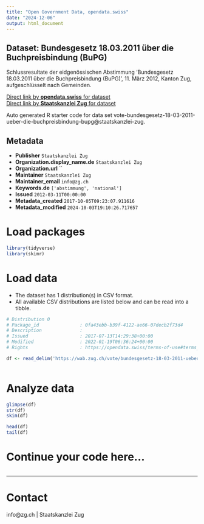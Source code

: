 ```yaml
---
title: "Open Government Data, opendata.swiss"
date: "2024-12-06"
output: html_document
---
```


## Dataset: Bundesgesetz 18.03.2011 über die Buchpreisbindung (BuPG)

Schlussresultate der eidgenössischen Abstimmung 'Bundesgesetz 18.03.2011 über die Buchpreisbindung (BuPG)', 11. März 2012, Kanton Zug, aufgeschlüsselt nach Gemeinden.

[Direct link by **opendata.swiss** for dataset](https://opendata.swiss/de/dataset/bundesgesetz-18-03-2011-uber-die-buchpreisbindung-bupg)<br>
[Direct link by **Staatskanzlei Zug** for dataset](https://wab.zug.ch/vote/bundesgesetz-18-03-2011-ueber-die-buchpreisbindung-bupg/data)

Auto generated R starter code for data set vote-bundesgesetz-18-03-2011-ueber-die-buchpreisbindung-bupg@staatskanzlei-zug.

## Metadata

- **Publisher** `Staatskanzlei Zug`
- **Organization.display_name.de** `Staatskanzlei Zug`
- **Organization.url** ``
- **Maintainer** `Staatskanzlei Zug`
- **Maintainer_email** `info@zg.ch`
- **Keywords.de** `['abstimmung', 'national']`
- **Issued** `2012-03-11T00:00:00`
- **Metadata_created** `2017-10-05T09:23:07.911616`
- **Metadata_modified** `2024-10-03T19:10:26.717657`


# Load packages

```r

library(tidyverse)
library(skimr)

```

# Load data

-   The dataset has 1 distribution(s) in CSV format.
-   All available CSV distributions are listed below and can be read into a tibble.

```r

# Distribution 0
# Package_id               : 0fa43ebb-b39f-4122-ae66-07decb2f73d4
# Description              : 
# Issued                   : 2017-07-13T14:29:38+00:00
# Modified                 : 2022-01-19T06:36:24+00:00
# Rights                   : https://opendata.swiss/terms-of-use#terms_by

df <- read_delim('https://wab.zug.ch/vote/bundesgesetz-18-03-2011-ueber-die-buchpreisbindung-bupg/data-csv')



```

# Analyze data

```r

glimpse(df)
str(df)
skim(df)

head(df)
tail(df)

```

# Continue your code here...

```r

```

------------------------------------------------------------------------

# Contact

info@zg.ch | Staatskanzlei Zug
